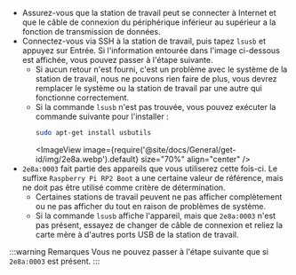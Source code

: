 * Assurez-vous que la station de travail peut se connecter à Internet et que le câble de connexion du périphérique inférieur au supérieur a la fonction de transmission de données.
* Connectez-vous via SSH à la station de travail, puis tapez `lsusb` et appuyez sur Entrée. Si l'information entourée dans l'image ci-dessous est affichée, vous pouvez passer à l'étape suivante.
    * Si aucun retour n'est fourni, c'est un problème avec le système de la station de travail, nous ne pouvons rien faire de plus, vous devrez remplacer le système ou la station de travail par une autre qui fonctionne correctement.
    * Si la commande `lsusb` n'est pas trouvée, vous pouvez exécuter la commande suivante pour l'installer :
        ```bash
        sudo apt-get install usbutils
        ```
        <ImageView image={require('@site/docs/General/get-id/img/2e8a.webp').default} size="70%" align="center" />
* `2e8a:0003` fait partie des appareils que vous utiliserez cette fois-ci. Le suffixe `Raspberry Pi RP2 Boot` a une certaine valeur de référence, mais ne doit pas être utilisé comme critère de détermination.
    * Certaines stations de travail peuvent ne pas afficher complètement ou ne pas afficher du tout en raison de problèmes de système.
    * Si la commande `lsusb` affiche l'appareil, mais que `2e8a:0003` n'est pas présent, essayez de changer de câble de connexion et reliez la carte mère à d'autres ports USB de la station de travail.

:::warning Remarques
    Vous ne pouvez passer à l'étape suivante que si `2e8a:0003` est présent.
:::

